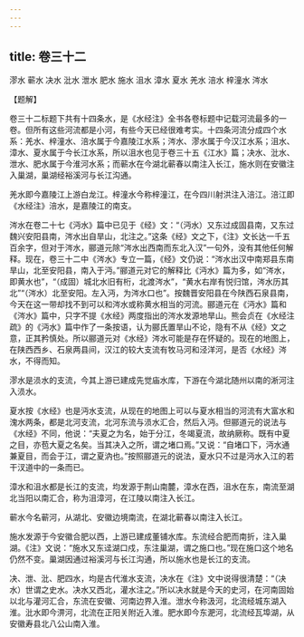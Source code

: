 ```yaml
---
---
---
```

title: 卷三十二
---





漻水 蕲水 决水 沘水 泄水 肥水 施水 沮水 漳水 夏水 羌水 涪水 梓潼水 涔水


【题解】


卷三十二标题下共有十四条水，是《水经注》全书各卷标题中记载河流最多的一卷。但所有这些河流都是小河，有些今天已经很难考实。十四条河流分成四个水系：羌水、梓潼水、涪水属于今嘉陵江水系；涔水、漻水属于今汉江水系；沮水、漳水、夏水属于今长江水系，所以沮水也见于卷三十五《江水》篇；决水、沘水、泄水、肥水属于今淮河水系；而蕲水在今湖北蕲春以南注入长江，施水则在安徽注入巢湖，巢湖经裕溪河与长江沟通。


羌水即今嘉陵江上游白龙江。梓潼水今称梓潼江，在今四川射洪注入涪江。涪江即《水经注》涪水，是嘉陵江的南支。


涔水在卷二十七《沔水》篇中已见于《经》文：“（沔水）又东过成固县南，又东过魏兴安阳县南，涔水出自旱山，北注之。”这条《经》文之下，《注》文长达一千五百余字，但对于涔水，郦道元除“涔水出西南而东北入汉”一句外，没有其他任何解释。现在，卷三十二中《涔水》专立一篇，《经》文仍说：“涔水出汉中南郑县东南旱山，北至安阳县，南入于沔。”郦道元对它的解释比《沔水》篇为多，如“涔水，即黄水也”，“（成固）城北水旧有桁，北渡涔水”，“黄水右岸有悦归馆，涔水历其北”“（涔水）北至安阳。左入沔，为涔水口也”。按魏晋安阳县在今陕西石泉县南，今天在这一带却找不到可以和涔水或称黄水相当的河流。郦道元在《沔水》篇和《涔水》篇中，只字不提《水经》两度指出的涔水发源地旱山。熊会贞在《水经注疏》的《沔水》篇中作了一条按语，认为郦氏置旱山不论，隐有不从《经》文之意，正其矜慎处。所以郦道元对《水经》涔水可能是存在怀疑的。现在的地图上，在陕西西乡、石泉两县间，汉江的较大支流有牧马河和泾洋河，是否《水经》涔水，不得而知。


漻水是涢水的支流，今其上游已建成先觉庙水库，下游在今湖北随州以南的淅河注入涢水。


夏水按《水经》也是沔水支流，从现在的地图上可以与夏水相当的河流有大富水和溾水两条，都是北河支流，北河东流与涢水汇合，然后入沔。但郦道元的说法与《水经》不同，他说：“夫夏之为名，始于分江，冬竭夏流，故纳厥称。既有中夏之目，亦苞大夏之名矣。当其决入之所，谓之堵口焉。”又说：“自堵口下，沔水通兼夏目，而会于江，谓之夏汭也。”按照郦道元的说法，夏水只不过是沔水入江的若干汊道中的一条而已。


漳水和沮水都是长江的支流，均发源于荆山南麓，漳水在西，沮水在东，南流至湖北当阳以南汇合，称为沮漳河，在江陵以南注入长江。


蕲水今名蕲河，从湖北、安徽边境南流，在湖北蕲春以南注入长江。


施水发源于今安徽合肥以西，上游已建成董铺水库。东流经合肥而南折，注入巢湖。《注》文说：“施水又东迳湖口戍，东注巢湖，谓之施口也。”现在施口这个地名仍然不变。巢湖因通过裕溪河与长江沟通，所以施水也是长江的支流。


决、泄、沘、肥四水，均是古代淮水支流，决水在《注》文中说得很清楚：“（决水）世谓之史水。决水又西北，灌水注之。”所以决水就是今天的史河，在河南固始以北与灌河汇合，东流在安徽、河南边界入淮。泄水今称汲河，北流经城东湖入淮。沘水即今淠河，北流在正阳关附近入淮。肥水即今东淝河，北流经瓦埠湖，从安徽寿县北八公山南入淮。
